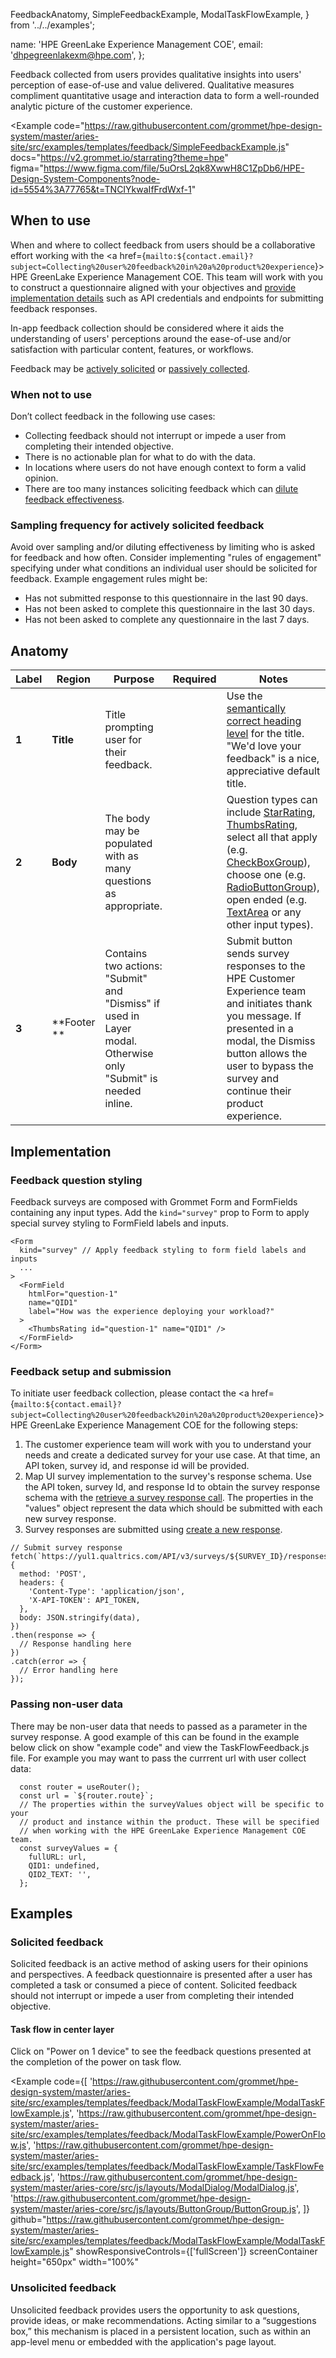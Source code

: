  FeedbackAnatomy,
  SimpleFeedbackExample,
  ModalTaskFlowExample,
} from '../../examples';

  name: 'HPE GreenLake Experience Management COE',
  email: 'dhpegreenlakexm@hpe.com',
};

Feedback collected from users provides qualitative insights into users' perception of ease-of-use
and value delivered. Qualitative measures compliment quantitative usage and interaction data
to form a well-rounded analytic picture of the customer experience.

<Example
  code="https://raw.githubusercontent.com/grommet/hpe-design-system/master/aries-site/src/examples/templates/feedback/SimpleFeedbackExample.js"
  docs="https://v2.grommet.io/starrating?theme=hpe"
  figma="https://www.figma.com/file/5uOrsL2qk8XwwH8C1ZpDb6/HPE-Design-System-Components?node-id=5554%3A77765&t=TNCIYkwaIfFrdWxf-1"
>
  <SimpleFeedbackExample />
</Example>

## When to use

When and where to collect feedback from users should be a collaborative effort working with the <a href={`mailto:${contact.email}?subject=Collecting%20user%20feedback%20in%20a%20product%20experience`}>HPE GreenLake Experience Management COE</a>.
This team will work with you to construct a questionnaire aligned with your objectives and
[provide implementation details](#feedback-setup-and-submission) such as API credentials and endpoints for submitting
feedback responses.

In-app feedback collection should be considered where it aids the understanding of users'
perceptions around the ease-of-use and/or satisfaction with particular content, features,
or workflows.

Feedback may be [actively solicited](#solicited-feedback) or [passively collected](#capturing-unsolicited-feedback).

### When not to use

Don’t collect feedback in the following use cases:

- Collecting feedback should not interrupt or impede a user from completing their intended objective.
- There is no actionable plan for what to do with the data.
- In locations where users do not have enough context to form a valid opinion.
- There are too many instances soliciting feedback which can [dilute feedback effectiveness](#sampling-frequency).

### Sampling frequency for actively solicited feedback

Avoid over sampling and/or diluting effectiveness by limiting who is asked for feedback and
how often. Consider implementing "rules of engagement" specifying under what conditions an
individual user should be solicited for feedback. Example engagement rules might be:

- Has not submitted response to this questionnaire in the last 90 days.
- Has not been asked to complete this questionnaire in the last 30 days.
- Has not been asked to complete any questionnaire in the last 7 days.

## Anatomy

<Example plain>
  <FeedbackAnatomy />
</Example>

| Label | Region      | Purpose                                                                                                        |                            Required                             | Notes                                                                                                                                                                                                                                                                                                                                                                                                                                                                 |
| ----- | ----------- | -------------------------------------------------------------------------------------------------------------- | :-------------------------------------------------------------: | --------------------------------------------------------------------------------------------------------------------------------------------------------------------------------------------------------------------------------------------------------------------------------------------------------------------------------------------------------------------------------------------------------------------------------------------------------------------- |
| **1** | **Title**   | Title prompting user for their feedback.                                                                       |           <Checkmark a11yTitle="true" size="small" />           | <span>Use the [semantically correct heading level](/foundation/typography?q=semantically#semantic-usage-of-heading-levels) for the title. "We'd love your feedback" is a nice, appreciative default title.</span>                                                                                                                                                                                                                                                     |
| **2** | **Body**    | The body may be populated with as many questions as appropriate.                                               |           <Checkmark a11yTitle="true" size="small" />           | <span>Question types can include [StarRating](https://v2.grommet.io/starrating), [ThumbsRating](https://v2.grommet.io/thumbsrating), select all that apply (e.g. [CheckBoxGroup](https://design-system.hpe.design/components/checkboxgroup)), choose one (e.g. [RadioButtonGroup](https://design-system.hpe.design/components/radiobuttongroup)), open ended (e.g. [TextArea](https://design-system.hpe.design/components/textarea) or any other input types).</span> |
| **3** | **Footer ** | Contains two actions: "Submit" and "Dismiss" if used in Layer modal. Otherwise only "Submit" is needed inline. | <Checkmark color='text-strong' a11yTitle="true" size="small" /> | Submit button sends survey responses to the HPE Customer Experience team and initiates thank you message. If presented in a modal, the Dismiss button allows the user to bypass the survey and continue their product experience.                                                                                                                                                                                                                                     |

## Implementation

### Feedback question styling

Feedback surveys are composed with Grommet Form and FormFields containing any input types. Add the
`kind="survey"` prop to Form to apply special survey styling to FormField labels and inputs.

```
<Form
  kind="survey" // Apply feedback styling to form field labels and inputs
  ...
>
  <FormField
    htmlFor="question-1"
    name="QID1"
    label="How was the experience deploying your workload?"
  >
    <ThumbsRating id="question-1" name="QID1" />
  </FormField>
</Form>
```

### Feedback setup and submission

To initiate user feedback collection, please contact the <a href={`mailto:${contact.email}?subject=Collecting%20user%20feedback%20in%20a%20product%20experience`}>HPE GreenLake Experience Management COE</a> for the following steps:

1. The customer experience team will work with you to understand your needs and create a dedicated survey for your use case. At that time, an API token, survey id, and response id will be provided.
1. Map UI survey implementation to the survey's response schema. Use the API token, survey Id, and response Id to obtain the survey response schema with the [retrieve a survey response call](https://api.qualtrics.com/1179a68b7183c-retrieve-a-survey-response). The properties in the "values" object represent the data which should be submitted with each new survey response.
1. Survey responses are submitted using [create a new response](https://api.qualtrics.com/f1cad92018d2b-create-a-new-response).

```
// Submit survey response
fetch(`https://yul1.qualtrics.com/API/v3/surveys/${SURVEY_ID}/responses`, {
  method: 'POST',
  headers: {
    'Content-Type': 'application/json',
    'X-API-TOKEN': API_TOKEN,
  },
  body: JSON.stringify(data),
})
.then(response => {
  // Response handling here
})
.catch(error => {
  // Error handling here
});
```

### Passing non-user data

There may be non-user data that needs to passed as a parameter in the survey response. A good example of this can
be found in the example below click on show "example code" and view the TaskFlowFeedback.js file.
For example you may want to pass the currrent url with user collect data:

```
  const router = useRouter();
  const url = `${router.route}`;
  // The properties within the surveyValues object will be specific to your
  // product and instance within the product. These will be specified
  // when working with the HPE GreenLake Experience Management COE team.
  const surveyValues = {
    fullURL: url,
    QID1: undefined,
    QID2_TEXT: '',
  };

```

## Examples

### Solicited feedback

Solicited feedback is an active method of asking users for their opinions and perspectives.
A feedback questionnaire is presented after a user has completed a task or consumed a piece of
content. Solicited feedback should not interrupt or impede a user from completing their intended
objective.

#### Task flow in center layer

Click on "Power on 1 device" to see the feedback questions presented at the completion of the
power on task flow.

<Example
  code={[
    'https://raw.githubusercontent.com/grommet/hpe-design-system/master/aries-site/src/examples/templates/feedback/ModalTaskFlowExample/ModalTaskFlowExample.js',
    'https://raw.githubusercontent.com/grommet/hpe-design-system/master/aries-site/src/examples/templates/feedback/ModalTaskFlowExample/PowerOnFlow.js',
    'https://raw.githubusercontent.com/grommet/hpe-design-system/master/aries-site/src/examples/templates/feedback/ModalTaskFlowExample/TaskFlowFeedback.js',
    'https://raw.githubusercontent.com/grommet/hpe-design-system/master/aries-core/src/js/layouts/ModalDialog/ModalDialog.js',
    'https://raw.githubusercontent.com/grommet/hpe-design-system/master/aries-core/src/js/layouts/ButtonGroup/ButtonGroup.js',
  ]}
  github="https://raw.githubusercontent.com/grommet/hpe-design-system/master/aries-site/src/examples/templates/feedback/ModalTaskFlowExample/ModalTaskFlowExample.js"
  showResponsiveControls={['fullScreen']}
  screenContainer
  height="650px"
  width="100%"
>
  <ModalTaskFlowExample />
</Example>

### Unsolicited feedback

Unsolicited feedback provides users the opportunity to ask questions, provide ideas, or
make recommendations. Acting similar to a “suggestions box,” this mechanism is placed in
a persistent location, such as within an app-level menu or embedded with the application's
page layout.

